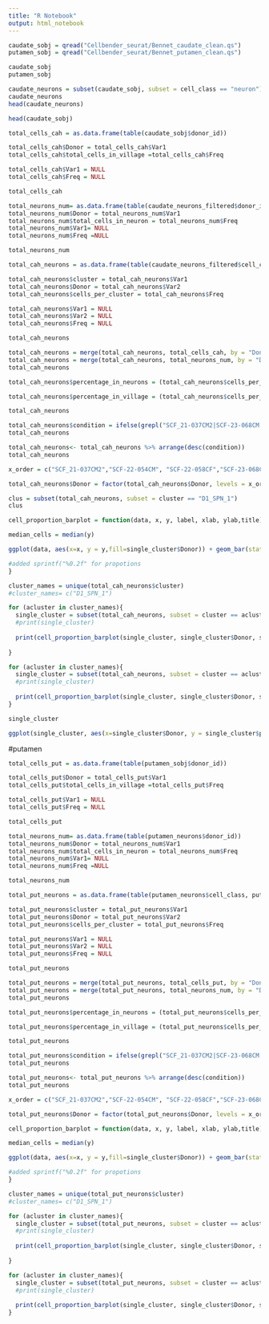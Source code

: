 ```yaml
---
title: "R Notebook"
output: html_notebook
---
```


```r
caudate_sobj = qread("Cellbender_seurat/Bennet_caudate_clean.qs")
putamen_sobj = qread("Cellbender_seurat/Bennet_putamen_clean.qs")

caudate_sobj
putamen_sobj
```

```r
caudate_neurons = subset(caudate_sobj, subset = cell_class == "neuron")
caudate_neurons
head(caudate_neurons)
```


```r
head(caudate_sobj)
```

```r
total_cells_cah = as.data.frame(table(caudate_sobj$donor_id))

total_cells_cah$Donor = total_cells_cah$Var1
total_cells_cah$total_cells_in_village =total_cells_cah$Freq

total_cells_cah$Var1 = NULL
total_cells_cah$Freq = NULL

total_cells_cah
```


```r
total_neurons_num= as.data.frame(table(caudate_neurons_filtered$donor_id))
total_neurons_num$Donor = total_neurons_num$Var1 
total_neurons_num$total_cells_in_neuron = total_neurons_num$Freq 
total_neurons_num$Var1= NULL
total_neurons_num$Freq =NULL

total_neurons_num
```


```r
total_cah_neurons = as.data.frame(table(caudate_neurons_filtered$cell_class, caudate_neurons_filtered$donor_id))

total_cah_neurons$cluster = total_cah_neurons$Var1
total_cah_neurons$Donor = total_cah_neurons$Var2
total_cah_neurons$cells_per_cluster = total_cah_neurons$Freq

total_cah_neurons$Var1 = NULL
total_cah_neurons$Var2 = NULL
total_cah_neurons$Freq = NULL

total_cah_neurons
```
```r
total_cah_neurons = merge(total_cah_neurons, total_cells_cah, by = "Donor")
total_cah_neurons = merge(total_cah_neurons, total_neurons_num, by = "Donor")
total_cah_neurons
```

```r
total_cah_neurons$percentage_in_neurons = (total_cah_neurons$cells_per_cluster/total_cah_neurons$total_cells_in_neuron) *100

total_cah_neurons$percentage_in_village = (total_cah_neurons$cells_per_cluster/total_cah_neurons$total_cells_in_village) *100

total_cah_neurons
```




```r
total_cah_neurons$condition = ifelse(grepl("SCF_21-037CM2|SCF-23-068CM|SCF-22-058CF|SCF-22-054CM", total_cah_neurons$Donor), "control", "XDP")
total_cah_neurons

total_cah_neurons<- total_cah_neurons %>% arrange(desc(condition))
total_cah_neurons
```

```r
x_order = c("SCF_21-037CM2","SCF-22-054CM", "SCF-22-058CF","SCF-23-068CM","PCMC-16-011","PCMC-16-012", "SCF-18-003", "SCF-18-004", "SCF-18-006", "SCF-19-009", "SCF-19-014",  "SCF-19-018", "SCF-20-023", "SCF_20-024", "SCF-20-025", "SCF-21-030", "SCF_22-043")

total_cah_neurons$Donor = factor(total_cah_neurons$Donor, levels = x_order)
```

```r
clus = subset(total_cah_neurons, subset = cluster == "D1_SPN_1")
clus
```

```r
cell_proportion_barplot = function(data, x, y, label, xlab, ylab,title){

median_cells = median(y)

ggplot(data, aes(x=x, y = y,fill=single_cluster$Donor)) + geom_bar(stat = "identity")+ geom_text(aes(label = label), vjust = -0.3, color = "black", size = 3) + xlab(xlab) + ylab(ylab) + theme(axis.text.x = element_text(angle = 45, hjust = 1))+ labs(fill = "Donor") + geom_hline(yintercept = median_cells, linetype = "dashed", color = "black") + ggtitle(label = title, subtitle = paste("Median: ", sprintf("%0.2f", median_cells))) +geom_vline(xintercept =  4.5, linetype = "solid", color = "black")

#added sprintf("%0.2f" for propotions
}
```




```r
cluster_names = unique(total_cah_neurons$cluster)
#cluster_names= c("D1_SPN_1")

for (acluster in cluster_names){
  single_cluster = subset(total_cah_neurons, subset = cluster == acluster)
  #print(single_cluster)
 
  print(cell_proportion_barplot(single_cluster, single_cluster$Donor, single_cluster$percentage_in_neurons, sprintf("%0.1f", single_cluster$percentage_in_neurons), "Donors from Caudate Village", paste("Proportion of ", acluster, "in Neurons"),paste(acluster)))
  
}

```
```r
for (acluster in cluster_names){
  single_cluster = subset(total_cah_neurons, subset = cluster == acluster)
  #print(single_cluster)
 
  print(cell_proportion_barplot(single_cluster, single_cluster$Donor, single_cluster$percentage_in_village, sprintf("%0.1f", single_cluster$percentage_in_village), "Donors from putamen Village", paste("Proportion of ", acluster, "in Village"),paste(acluster)))
}
```




```r
single_cluster
```


```r
ggplot(single_cluster, aes(x=single_cluster$Donor, y = single_cluster$percentage_in_neurons, fill=single_cluster$Donor)) + geom_bar(stat = "identity") + geom_text(aes(label = label), vjust = -0.3, color = "black", size = 3) + xlab(xlab) + ylab(ylab) + theme(axis.text.x = element_text(angle = 45, hjust = 1))+ labs(fill = "Donor") + geom_hline(yintercept = median_cells, linetype = "dashed", color = "black") + ggtitle(label = title, subtitle = paste("Median: ", median_cells)) +geom_vline(xintercept =  4.5, linetype = "solid", color = "black")
```


#putamen

```r
total_cells_put = as.data.frame(table(putamen_sobj$donor_id))

total_cells_put$Donor = total_cells_put$Var1
total_cells_put$total_cells_in_village =total_cells_put$Freq

total_cells_put$Var1 = NULL
total_cells_put$Freq = NULL

total_cells_put

total_neurons_num= as.data.frame(table(putamen_neurons$donor_id))
total_neurons_num$Donor = total_neurons_num$Var1 
total_neurons_num$total_cells_in_neuron = total_neurons_num$Freq 
total_neurons_num$Var1= NULL
total_neurons_num$Freq =NULL

total_neurons_num

total_put_neurons = as.data.frame(table(putamen_neurons$cell_class, putamen_neurons$donor_id))

total_put_neurons$cluster = total_put_neurons$Var1
total_put_neurons$Donor = total_put_neurons$Var2
total_put_neurons$cells_per_cluster = total_put_neurons$Freq

total_put_neurons$Var1 = NULL
total_put_neurons$Var2 = NULL
total_put_neurons$Freq = NULL

total_put_neurons

total_put_neurons = merge(total_put_neurons, total_cells_put, by = "Donor")
total_put_neurons = merge(total_put_neurons, total_neurons_num, by = "Donor")
total_put_neurons

total_put_neurons$percentage_in_neurons = (total_put_neurons$cells_per_cluster/total_put_neurons$total_cells_in_neuron) *100

total_put_neurons$percentage_in_village = (total_put_neurons$cells_per_cluster/total_put_neurons$total_cells_in_village) *100

total_put_neurons

total_put_neurons$condition = ifelse(grepl("SCF_21-037CM2|SCF-23-068CM|SCF-22-058CF|SCF-22-054CM", total_put_neurons$Donor), "control", "XDP")
total_put_neurons

total_put_neurons<- total_put_neurons %>% arrange(desc(condition))
total_put_neurons

x_order = c("SCF_21-037CM2","SCF-22-054CM", "SCF-22-058CF","SCF-23-068CM","PCMC-16-011","PCMC-16-012", "SCF-18-003", "SCF-18-004", "SCF-18-006", "SCF-19-009", "SCF-19-014",  "SCF-19-018", "SCF-20-023", "SCF_20-024", "SCF-20-025", "SCF-21-030", "SCF_22-043")

total_put_neurons$Donor = factor(total_put_neurons$Donor, levels = x_order)

```

```r
cell_proportion_barplot = function(data, x, y, label, xlab, ylab,title){

median_cells = median(y)

ggplot(data, aes(x=x, y = y,fill=single_cluster$Donor)) + geom_bar(stat = "identity")+ geom_text(aes(label = label), vjust = -0.3, color = "black", size = 3) + xlab(xlab) + ylab(ylab) + theme(axis.text.x = element_text(angle = 45, hjust = 1))+ labs(fill = "Donor") + geom_hline(yintercept = median_cells, linetype = "dashed", color = "black") + ggtitle(label = title, subtitle = paste("Median: ", sprintf("%0.2f", median_cells))) +geom_vline(xintercept =  4.5, linetype = "solid", color = "black")

#added sprintf("%0.2f" for propotions
}
```



```r
cluster_names = unique(total_put_neurons$cluster)
#cluster_names= c("D1_SPN_1")

for (acluster in cluster_names){
  single_cluster = subset(total_put_neurons, subset = cluster == acluster)
  #print(single_cluster)
 
  print(cell_proportion_barplot(single_cluster, single_cluster$Donor, single_cluster$percentage_in_neurons, sprintf("%0.1f", single_cluster$percentage_in_neurons), "Donors from Putamen Village", paste("Proportion of ", acluster, "in Neurons"),paste(acluster)))
  
}

```

```r
for (acluster in cluster_names){
  single_cluster = subset(total_put_neurons, subset = cluster == acluster)
  #print(single_cluster)
 
  print(cell_proportion_barplot(single_cluster, single_cluster$Donor, single_cluster$percentage_in_village, sprintf("%0.1f", single_cluster$percentage_in_village), "Donors from Putamen Village", paste("Proportion of ", acluster, "in Village"),paste(acluster)))
}
```
